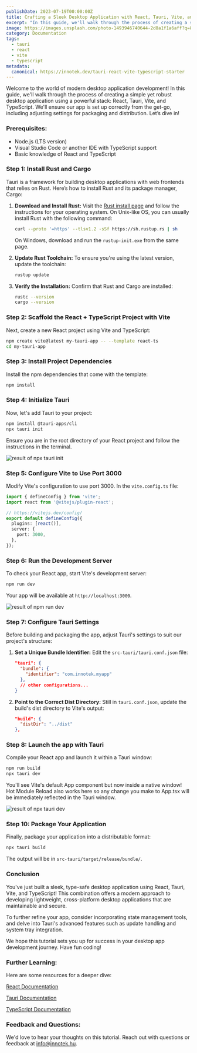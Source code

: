 ```yaml
---
publishDate: 2023-07-19T00:00:00Z
title: Crafting a Sleek Desktop Application with React, Tauri, Vite, and TypeScript
excerpt: "In this guide, we'll walk through the process of creating a simple yet robust desktop application using a powerful stack: React, Tauri, Vite, and TypeScript."
image: https://images.unsplash.com/photo-1493946740644-2d8a1f1a6aff?q=80&w=2090&auto=format&fit=crop&ixlib=rb-4.0.3&ixid=M3wxMjA3fDB8MHxwaG90by1wYWdlfHx8fGVufDB8fHx8fA%3D%3D
category: Documentation
tags:
  - tauri
  - react
  - vite
  - typescript
metadata:
  canonical: https://innotek.dev/tauri-react-vite-typescript-starter
---
```



Welcome to the world of modern desktop application development! In this guide, we'll walk through the process of creating a simple yet robust desktop application using a powerful stack: React, Tauri, Vite, and TypeScript. We'll ensure our app is set up correctly from the get-go, including adjusting settings for packaging and distribution. Let’s dive in!

### Prerequisites:
- Node.js (LTS version)
- Visual Studio Code or another IDE with TypeScript support
- Basic knowledge of React and TypeScript

### Step 1: Install Rust and Cargo
Tauri is a framework for building desktop applications with web frontends that relies on Rust. Here’s how to install Rust and its package manager, Cargo:

1. **Download and Install Rust:**
   Visit the [Rust install page](https://www.rust-lang.org/tools/install) and follow the instructions for your operating system. On Unix-like OS, you can usually install Rust with the following command:

   ```bash
   curl --proto '=https' --tlsv1.2 -sSf https://sh.rustup.rs | sh
   ```

   On Windows, download and run the `rustup-init.exe` from the same page.

2. **Update Rust Toolchain:**
   To ensure you're using the latest version, update the toolchain:

   ```bash
   rustup update
   ```

3. **Verify the Installation:**
   Confirm that Rust and Cargo are installed:

   ```bash
   rustc --version
   cargo --version
   ```

### Step 2: Scaffold the React + TypeScript Project with Vite
Next, create a new React project using Vite and TypeScript:

```bash
npm create vite@latest my-tauri-app -- --template react-ts
cd my-tauri-app
```

### Step 3: Install Project Dependencies
Install the npm dependencies that come with the template:

```bash
npm install
```

### Step 4: Initialize Tauri
Now, let's add Tauri to your project:

```bash
npm install @tauri-apps/cli
npx tauri init
```

Ensure you are in the root directory of your React project and follow the instructions in the terminal.

![result of npx tauri init](~/assets/images/blog/tauri-react-vite-typescript-starter/npx-tauri-init.png)

### Step 5: Configure Vite to Use Port 3000
Modify Vite's configuration to use port 3000. In the `vite.config.ts` file:

```typescript
import { defineConfig } from 'vite';
import react from '@vitejs/plugin-react';

// https://vitejs.dev/config/
export default defineConfig({
  plugins: [react()],
  server: {
    port: 3000,
  },
});
```

### Step 6: Run the Development Server
To check your React app, start Vite's development server:

```bash
npm run dev
```

Your app will be available at `http://localhost:3000`.

![result of npm run dev](~/assets/images/blog/tauri-react-vite-typescript-starter/dev-app-running.png)

### Step 7: Configure Tauri Settings
Before building and packaging the app, adjust Tauri's settings to suit our project's structure:

1. **Set a Unique Bundle Identifier:**
   Edit the `src-tauri/tauri.conf.json` file:

   ```json
   "tauri": {
     "bundle": {
       "identifier": "com.innotek.myapp"
     },
     // other configurations...
   }
   ```

2. **Point to the Correct Dist Directory:**
   Still in `tauri.conf.json`, update the build's dist directory to Vite's output:

   ```json
   "build": {
     "distDir": "../dist"
   },
   ```

### Step 8: Launch the app with Tauri
Compile your React app and launch it within a Tauri window:

```bash
npm run build
npx tauri dev
```

You'll see Vite's default App component but now inside a native window! Hot Module Reload also works here so any change you make to App.tsx will be immediately reflected in the Tauri window.

![result of npx tauri dev](~/assets/images/blog/tauri-react-vite-typescript-starter/npx-tauri-dev.gif)

### Step 10: Package Your Application
Finally, package your application into a distributable format:

```bash
npx tauri build
```

The output will be in `src-tauri/target/release/bundle/`.

### Conclusion
You've just built a sleek, type-safe desktop application using React, Tauri, Vite, and TypeScript! This combination offers a modern approach to developing lightweight, cross-platform desktop applications that are maintainable and secure.

To further refine your app, consider incorporating state management tools, and delve into Tauri's advanced features such as update handling and system tray integration.

We hope this tutorial sets you up for success in your desktop app development journey. Have fun coding!

### Further Learning:
Here are some resources for a deeper dive:

[React Documentation](https://reactjs.org/docs/getting-started.html)

[Tauri Documentation](https://tauri.app/v1/guides/)

[TypeScript Documentation](https://www.typescriptlang.org/docs/)

### Feedback and Questions:
We'd love to hear your thoughts on this tutorial. Reach out with questions or feedback at info@innotek.hu.
